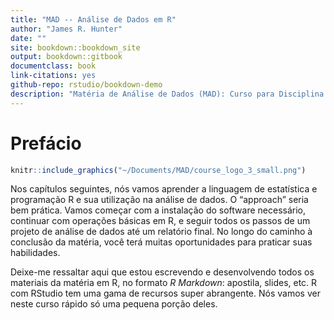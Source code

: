 ```yaml
--- 
title: "MAD -- Análise de Dados em R"
author: "James R. Hunter"
date: ""
site: bookdown::bookdown_site
output: bookdown::gitbook
documentclass: book
link-citations: yes
github-repo: rstudio/bookdown-demo
description: "Matéria de Análise de Dados (MAD): Curso para Disciplina de IOT na Escola Sustentare"
---
```

# Prefácio

```r
knitr::include_graphics("~/Documents/MAD/course_logo_3_small.png")
```


Nos capítulos seguintes, nós vamos aprender a linguagem de estatística e programação R e sua utilização na análise de dados. O "approach" seria bem prática. Vamos começar com a instalação do software necessário, continuar com operações básicas em R, e seguir todos os passos de um projeto de análise de dados até um relatório final. No longo do caminho à conclusão da matéria, você terá muitas oportunidades para praticar suas habilidades.

Deixe-me ressaltar aqui que estou escrevendo e desenvolvendo todos os materiais da matéria em R, no formato *R Markdown*: apostila, slides, etc. R com RStudio tem uma gama de recursos super abrangente. Nós vamos ver neste curso rápido só uma pequena porção deles.
